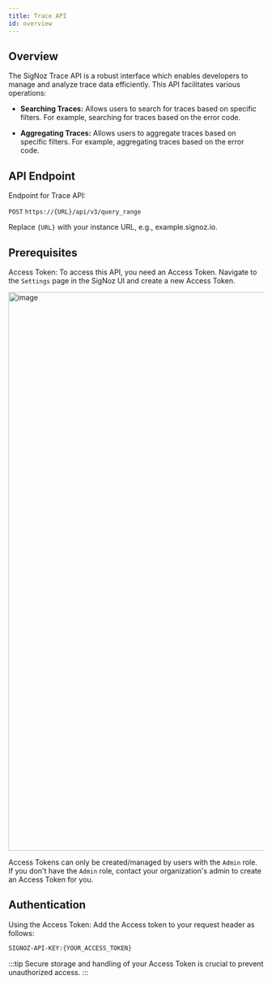 ```yaml
---
title: Trace API 
id: overview
---
```


## Overview

The SigNoz Trace API is a robust interface which enables developers to manage and analyze trace data efficiently. This API facilitates various operations:

- **Searching Traces:** Allows users to search for traces based on specific filters. For example, searching for traces based on the error code.

- **Aggregating Traces:** Allows users to aggregate traces based on specific filters. For example, aggregating traces based on the error code.

## API Endpoint

Endpoint for Trace API:

`POST` `https://{URL}/api/v3/query_range`

Replace `{URL}` with your instance URL, e.g., example.signoz.io.

## Prerequisites

Access Token: To access this API, you need an Access Token. Navigate to the `Settings` page in the SigNoz UI and create a new Access Token.

<img width="1101" alt="image" src="https://github.com/SigNoz/signoz/assets/9512100/9ca6c788-b60d-4051-8c14-c260a31bdb7d" />

Access Tokens can only be created/managed by users with the `Admin` role. If you don't have the `Admin` role, contact your organization's admin to create an Access Token for you.

## Authentication

Using the Access Token: Add the Access token to your request header as follows: 

```bash
SIGNOZ-API-KEY:{YOUR_ACCESS_TOKEN}
```

:::tip
Secure storage and handling of your Access Token is crucial to prevent unauthorized access.
:::
